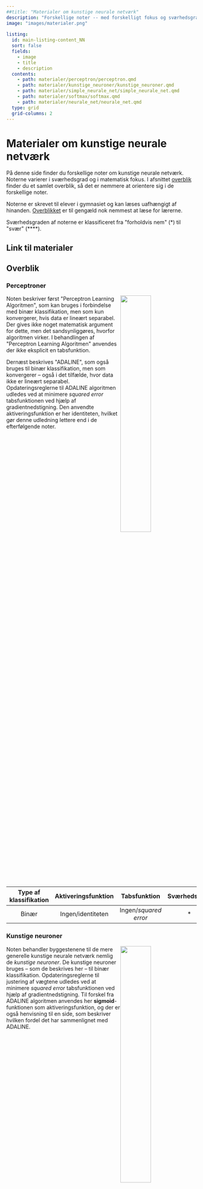 ```yaml
---
##title: "Materialer om kunstige neurale netværk"
description: "Forskellige noter -- med forskelligt fokus og sværhedsgrad -- om kunstige neurale netværk."
image: "images/materialer.png"
      
listing:
  id: main-listing-content_NN
  sort: false
  fields: 
    - image
    - title
    - description
  contents: 
    - path: materialer/perceptron/perceptron.qmd
    - path: materialer/kunstige_neuroner/kunstige_neuroner.qmd
    - path: materialer/simple_neurale_net/simple_neurale_net.qmd
    - path: materialer/softmax/softmax.qmd
    - path: materialer/neurale_net/neurale_net.qmd
  type: grid 
  grid-columns: 2
---
```


# Materialer om kunstige neurale netværk

På denne side finder du forskellige noter om kunstige neurale netværk. Noterne varierer i sværhedsgrad og i matematisk fokus. I afsnittet [overblik](#overblik) finder du et samlet overblik, så det er nemmere at orientere sig i de forskellige noter. 

Noterne er skrevet til elever i gymnasiet og kan læses uafhængigt af hinanden. [Overblikket](#overblik) er til gengæld nok nemmest at læse for lærerne. 

Sværhedsgraden af noterne er klassificeret fra \"forholdvis nem\" (\*) til \"svær\" (\*\*\*\*).

## Link til materialer

::: {#main-listing-content_NN}
:::


## Overblik

### Perceptroner

![](materialer/perceptron/images/perceptron.png){style='float:right;'  width=40%}

Noten beskriver først \"Perceptron Learning Algoritmen\", som kan bruges i forbindelse med binær klassifikation, men som kun konvergerer, hvis data er lineært separabel. Der gives ikke noget matematisk argument for dette, men det sandsynliggøres, hvorfor algoritmen virker. I behandlingen af  \"Perceptron Learning Algoritmen\" anvendes der ikke eksplicit en tabsfunktion.  

Dernæst beskrives \"ADALINE\", som også bruges til binær klassifikation, men som konvergerer -- også i det tilfælde, hvor data ikke er lineært separabel. Opdateringsreglerne til ADALINE algoritmen udledes ved at minimere *squared error* tabsfunktionen ved hjælp af gradientnedstigning. Den anvendte aktiveringsfunktion er her identiteten, hvilket gør denne udledning lettere end i de efterfølgende noter.

| Type af klassifikation | Aktiveringsfunktion | Tabsfunktion | Sværhedsgrad |
|:---:|:---:|:---:|:---:|
| Binær | Ingen/identiteten | Ingen/*squared error* | \* | 

### Kunstige neuroner

![](materialer/kunstige_neuroner/images/simplet_netvaerk2.png){style='float:right;'  width=40%}

Noten behandler byggestenene til de mere generelle kunstige neurale netværk nemlig de *kunstige neuroner*. De kunstige neuroner bruges -- som de beskrives her -- til binær klassifikation. Opdateringsreglerne til justering af vægtene udledes ved at minimere *squared error* tabsfunktionen ved hjælp af gradientnedstigning. Til forskel fra ADALINE algoritmen anvendes her **sigmoid**-funktionen som aktiveringsfunktion, og der er også henvisning til en side, som beskriver hvilken fordel det har sammenlignet med ADALINE. 

| Type af klassifikation | Aktiveringsfunktion | Tabsfunktion | Sværhedsgrad |
|:---:|:---:|:---:|:---:|
| Binær | Sigmoid | *Squared error* | \*\* | 


### Simple neurale netværk

![](materialer/simple_neurale_net/images/long_simple_NN.png){style='float:right;'  width=40%}

Denne noten behandler et egentlig kunstigt neuralt netværk dog med den væsentlige forsimpling, at der kun er to skjulte lag, hvor hver af disse lag kun består af én kunstige neuron. Det har den fordel, at det nu giver mening at tale om **feedforward** og **backpropagation**, men uden at sidstnævnte drukner i kædereglen af flere variable. Til gengæld bruges der tid på at forklare og anvende den kæderegel, som eleverne allerede kender. Også her udledes opdateringsreglerne ved at minimere *squared error* tabsfunktionen ved hjælp af gradientnedstigning. 

| Type af klassifikation | Aktiveringsfunktion | Tabsfunktion | Sværhedsgrad |
|:---:|:---:|:---:|:---:|
| Binær | Sigmoid | *Squared error* | \*\*\* | 


### Simple kunstige neurale netværk til multipel klassifikation

![](materialer/softmax/images/netvaerk_generelt.png){style='float:right;'  width=40%}

I denne noten behandles det tilfælde, hvor man ikke er interesseret i binær klassifikation, men derimod er ønsket at kunne prædiktere blandt mere end to klasser. Noten er holdt simpel på den måde, at det beskrevne netværk ikke indeholder nogle skjulte lag, men outputlaget består i stedet af flere neuroner. Det får den konsekvens, at den anvendte aktiveringsfunktion nu er den såkaldte **softmax** funktion, som kan se som en udvidelse af sigmoid-funktionen. Derudover behandles også *cross-entropy* tabsfunktionen, som minimeres ved hjælp af gradientnedstigning. 

| Type af klassifikation | Aktiveringsfunktion | Tabsfunktion | Sværhedsgrad |
|:---:|:---:|:---:|:---:|
| Multipel | Softmax | *Cross-entropy* | \*\*\*\* | 


### Kunstige neurale netværk

![](materialer/neurale_net/images/simple_NN_weights.png){style='float:right;'  width=40%}

Noten gennemgår et mere generelt kunstigt neuralt netværk med to skjulte lag, som hver består af to neuroner. Netværket bruges her til binær klassifikation, som aktiveringsfunktion anvendes igen sigmoid-funktionen og vægtene opdateres ved at minimere *squared error* tabsfunktionen ved hjælp af gradientnedstigning. 
Da de skjulte lag består af flere neuroner end én, må **kædereglen for funktioner af flere variable** bringes i spil for at finde de partielle afledede, som anvendes i forbindelse med gradientnedstigning. 

Desuden gives der i denne note også en forklaring på fordelene ved *cross-entropy* tabsfunktionen sammenlignet med *squared error* tabsfunktionen, der linkes til en side hvor opdateringsreglerne i et helt generelt kunstigt neuralt netværk forklares (ved hjælp af en masse indekser!) og endelig gives der en overordnet beskrivelse af *convolutional neural networks*, som bruges i forbindelse med prædiktion af billeder.


| Type af klassifikation | Aktiveringsfunktion | Tabsfunktion |  Sværhedsgrad |
|:---:|:---:|:---:|:---:|
| Primært binær | Sigmoid | *Squared error* | \*\*\*\* | 





